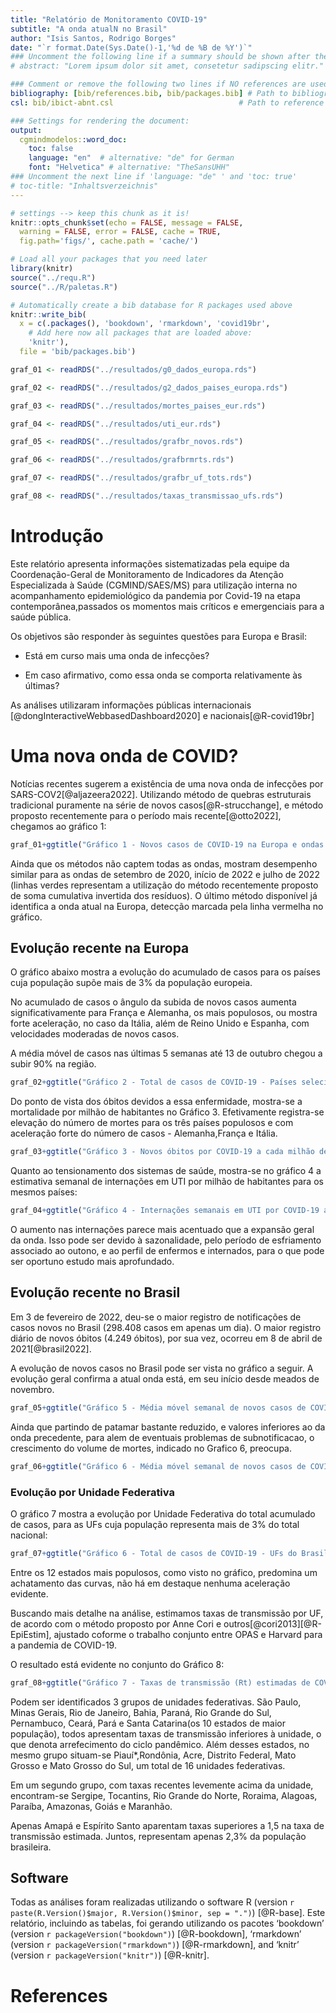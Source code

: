 ---
title: "Relatório de Monitoramento COVID-19"   
subtitle: "A onda atualN no Brasil"
author: "Isis Santos, Rodrigo Borges"
date: "`r format.Date(Sys.Date()-1,'%d de %B de %Y')`"
### Uncomment the following line if a summary should be shown after the title 
# abstract: "Lorem ipsum dolor sit amet, consetetur sadipscing elitr."

### Comment or remove the following two lines if NO references are used
bibliography: [bib/references.bib, bib/packages.bib] # Path to bibliography files 
csl: bib/ibict-abnt.csl                            # Path to reference style file

### Settings for rendering the document:
output: 
  cgmindmodelos::word_doc:
    toc: false
    language: "en"  # alternative: "de" for German
    font: "Helvetica" # alternative: "TheSansUHH" 
### Uncomment the next line if 'language: "de" ' and 'toc: true'
# toc-title: "Inhaltsverzeichnis"    
---

```{r setup, include = FALSE}
# settings --> keep this chunk as it is!
knitr::opts_chunk$set(echo = FALSE, message = FALSE, 
  warning = FALSE, error = FALSE, cache = TRUE,
  fig.path='figs/', cache.path = 'cache/')
```

```{r load-packages, include = FALSE}
# Load all your packages that you need later
library(knitr)
source("../requ.R")
source("../R/paletas.R")
```

```{r generate-package-refs, include=FALSE}
# Automatically create a bib database for R packages used above
knitr::write_bib(
  x = c(.packages(), 'bookdown', 'rmarkdown', 'covid19br',
    # Add here now all packages that are loaded above:
    'knitr'), 
  file = 'bib/packages.bib')
```

```{r dados-precalcs,include=F}
graf_01 <- readRDS("../resultados/g0_dados_europa.rds")

graf_02 <- readRDS("../resultados/g2_dados_paises_europa.rds")

graf_03 <- readRDS("../resultados/mortes_paises_eur.rds")

graf_04 <- readRDS("../resultados/uti_eur.rds")

graf_05 <- readRDS("../resultados/grafbr_novos.rds")

graf_06 <- readRDS("../resultados/grafbrmrts.rds")

graf_07 <- readRDS("../resultados/grafbr_uf_tots.rds")

graf_08 <- readRDS("../resultados/taxas_transmissao_ufs.rds")
```

# Introdução

Este relatório apresenta informações sistematizadas pela equipe da Coordenação-Geral de Monitoramento de Indicadores da Atenção Especializada à Saúde (CGMIND/SAES/MS) para utilização interna no acompanhamento epidemiológico da pandemia por Covid-19 na etapa contemporânea,passados os momentos mais críticos e emergenciais para a saúde pública.

Os objetivos são responder às seguintes questões para Europa e Brasil:

-   Está em curso mais uma onda de infecções?

-   Em caso afirmativo, como essa onda se comporta relativamente às últimas?

As análises utilizaram informações públicas internacionais [@dongInteractiveWebbasedDashboard2020] e nacionais[@R-covid19br]

# Uma nova onda de COVID?

Notícias recentes sugerem a existência de uma nova onda de infecções por SARS-COV2[@aljazeera2022]. Utilizando método de quebras estruturais tradicional puramente na série de novos casos[@R-strucchange], e método proposto recentemente para o período mais recente[@otto2022], chegamos ao gráfico 1:

```{r grafonda,fig.width=12, fig.height=10}

graf_01+ggtitle("Gráfico 1 - Novos casos de COVID-19 na Europa e ondas identificadas por meio de testes de quebra - 2020 a 2022")
```

Ainda que os métodos não captem todas as ondas, mostram desempenho similar para as ondas de setembro de 2020, início de 2022 e julho de 2022 (linhas verdes representam a utilização do método recentemente proposto de soma cumulativa invertida dos resíduos). O último método disponível já identifica a onda atual na Europa, detecção marcada pela linha vermelha no gráfico.

## Evolução recente na Europa

O gráfico abaixo mostra a evolução do acumulado de casos para os países cuja população supõe mais de 3% da população europeia.

No acumulado de casos o ângulo da subida de novos casos aumenta significativamente para França e Alemanha, os mais populosos, ou mostra forte aceleração, no caso da Itália, além de Reino Unido e Espanha, com velocidades moderadas de novos casos.

A média móvel de casos nas últimas 5 semanas até 13 de outubro chegou a subir 90% na região.



```{r graf_eur_2,fig.width=12, fig.height=10}

graf_02+ggtitle("Gráfico 2 - Total de casos de COVID-19 - Países selecionados da Europa - 2020 a 2022")+scale_colour_manual(values=paleta7, name = "País")
```

Do ponto de vista dos óbitos devidos a essa enfermidade, mostra-se a mortalidade por milhão de habitantes no Gráfico 3. Efetivamente registra-se elevação do número de mortes para os três países populosos e com aceleração forte do número de casos - Alemanha,França e Itália. 



```{r graf_eur_3,fig.width=12, fig.height=10}

graf_03+ggtitle("Gráfico 3 - Novos óbitos por COVID-19 a cada milhão de habitantes - Países #selecionados da Europa - 2020 a 2022")+scale_colour_manual(values=paleta7)
```


Quanto ao tensionamento dos sistemas de saúde, mostra-se no gráfico 4 a estimativa semanal de internações em UTI por milhão de habitantes para os mesmos países:





```{r graf_eur_4,fig.width=12, fig.height=10}

graf_04+ggtitle("Gráfico 4 - Internações semanais em UTI por COVID-19 a cada milhão de habitantes - Países selecionados da Europa - 2020 a 2022")+scale_colour_manual(values=paleta7)
```


O aumento nas internações parece mais acentuado que a expansão geral da onda. Isso pode ser devido à sazonalidade, pelo período de esfriamento associado ao outono, e ao perfil de enfermos e internados, para o que pode ser oportuno estudo mais aprofundado.



## Evolução recente no Brasil

Em 3 de fevereiro de 2022, deu-se o maior registro de notificações de casos novos no Brasil (298.408 casos em apenas um dia). O maior registro diário de novos óbitos (4.249 óbitos), por sua vez, ocorreu em 8 de abril de 2021[@brasil2022].

A evolução de novos casos no Brasil pode ser vista no gráfico a seguir. A evolução geral  confirma a atual onda está, em seu início desde meados de novembro.

```{r graf_br_1,fig.width=12, fig.height=10}

graf_05+ggtitle("Gráfico 5 - Média móvel semanal de novos casos de COVID-19 - Brasil - 2020 a 2022")

```
Ainda que partindo de patamar bastante reduzido, e valores inferiores ao da onda precedente, para alem de eventuais problemas de subnotificacao, o crescimento do volume de mortes, indicado no Grafico 6, preocupa.

```{r graf_br_2,fig.width=12, fig.height=10}

graf_06+ggtitle("Gráfico 6 - Média móvel semanal de novos casos de COVID-19 - Brasil - 2020 a 2022")

```


### Evolução por Unidade Federativa

O gráfico 7 mostra a evolução por Unidade Federativa do total acumulado de casos, para as UFs cuja população representa mais de 3% do total nacional:


```{r graf_br_3,fig.width=12, fig.height=10}

graf_07+ggtitle("Gráfico 6 - Total de casos de COVID-19 - UFs do Brasil selecionadas  - 2020 a 2022")+scale_colour_manual(values=paleta7)

```

Entre os 12 estados mais populosos, como visto no gráfico, predomina um achatamento das curvas, não há em destaque nenhuma aceleração evidente.

Buscando mais detalhe na análise, estimamos taxas de transmissão por UF, de acordo com o método proposto por Anne Cori e outros[@cori2013][@R-EpiEstim], ajustado coforme o trabalho conjunto entre OPAS e Harvard para a pandemia de COVID-19.

O resultado está evidente no conjunto do Gráfico 8:



```{r graf_br_4,fig.width=12, fig.height=20}

graf_08+ggtitle("Gráfico 7 - Taxas de transmissão (Rt) estimadas de COVID-19 - UFs do Brasil")+scale_colour_manual(values=sample(c(paleta7,paleta5,paleta3,paleta4,paleta6),28))+theme_minimal()

```

Podem ser identificados 3 grupos de unidades federativas. São Paulo, Minas Gerais, Rio de Janeiro, Bahia, Paraná, Rio Grande do Sul, Pernambuco, Ceará, Pará e Santa Catarina(os 10 estados de maior população), todos apresentam taxas de transmissão inferiores à unidade, o que denota arrefecimento do ciclo pandêmico. Além desses estados, no mesmo grupo situam-se Piauí*,Rondônia, Acre, Distrito Federal, Mato Grosso e  Mato Grosso do Sul, um total de 16 unidades federativas.

Em um segundo grupo, com taxas recentes levemente acima da unidade, encontram-se Sergipe, Tocantins, Rio Grande do Norte, Roraima, Alagoas, Paraíba, Amazonas, Goiás e Maranhão.

Apenas Amapá e Espírito Santo aparentam taxas superiores a 1,5 na taxa de transmissão estimada. Juntos, representam apenas 2,3% da população brasileira.



## Software

Todas as análises foram realizadas utilizando o software R (version `r paste(R.Version()$major, R.Version()$minor, sep = ".")`) [@R-base]. Este relatório, incluindo as tabelas, foi gerando utilizando os pacotes 'bookdown' (version `r packageVersion("bookdown")`) [@R-bookdown], 'rmarkdown' (version `r packageVersion("rmarkdown")`) [@R-rmarkdown], and 'knitr' (version `r packageVersion("knitr")`) [@R-knitr].

<!-- Vai quebrar a página (LaTeX code) -->

\newpage

# References

<!-- Todas as referências serão colocadas aqui automaticamente -->
